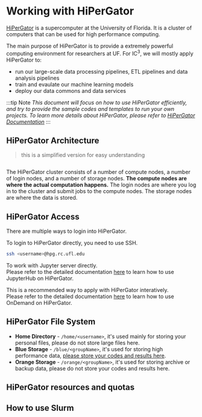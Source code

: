 # Working with HiPerGator

[HiPerGator](https://www.rc.ufl.edu/get-started/hipergator/) is a supercomputer at the University of Florida. It is a cluster of computers that can be used for high performance computing.

The main purpose of HiPerGator is to provide a extremely powerful computing environment for researchers at UF. For IC<sup>3</sup>, we will mostly apply HiPerGator to:
- run our large-scale data processing pipelines, ETL pipelines and data analysis pipelines
- train and evaulate our machine learning models
- deploy our data commons and data services


:::tip Note
*This document will focus on how to use HiPerGator efficiently, and try to provide the sample codes and templates to run your own projects. To learn more details about HiPerGator, please refer to [HiPerGator Documentation](https://help.rc.ufl.edu/doc/UFRC_Help_and_Documentation)*
:::


## HiPerGator Architecture

> this is a simplified version for easy understanding

<Image img={HPG_arch_img} />

The HiPerGator cluster consists of a number of compute nodes, a number of login nodes, and a number of storage nodes. **The compute nodes are where the actual computation happens.** 
The login nodes are where you log in to the cluster and submit jobs to the compute nodes. The storage nodes are where the data is stored.

## HiPerGator Access

There are multiple ways to login into HiPerGator. 


<Tabs>
  <TabItem value="SSH" label="SSH" default>

To login to HiPerGator directly, you need to use SSH.
```bash
ssh <username>@hpg.rc.ufl.edu
```

  </TabItem>
  <TabItem value="UFRC JupyterHub" label="Jupyter">

To work with Jupyter server directly. <br/>
Please refer to the detailed documentation [here](https://help.rc.ufl.edu/doc/Jupyter_Notebooks) to learn how to use JupyterHub on HiPerGator.

  </TabItem>
  <TabItem value="OnDemand" label="OnDemand">

This is a recommended way to apply with HiPerGator interatively. <br/>
Please refer to the detailed documentation [here](https://help.rc.ufl.edu/doc/Open_OnDemand) to learn how to use OnDemand on HiPerGator.
  </TabItem>
  
</Tabs>


## HiPerGator File System

- **Home Directory** - `/home/<username>`, it's used mainly for storing your personal files, please do not store large files here.
- **Blue Storage** - `/blue/<groupName>`, it's used for storing high performance data, <u>please store your codes and results here</u>. 
- **Orange Storage** - `/orange/<groupName>`, it's used for storing archive or backup data, please do not store your codes and results here.

## HiPerGator resources and quotas


## How to use Slurm